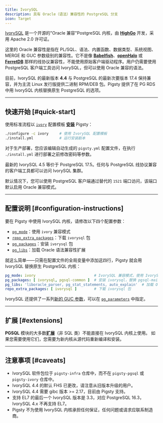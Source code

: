 ```yaml
---
title: IvorySQL
description: 具有 Oracle（语法）兼容性的 PostgreSQL 分支
icon: Target
---
```



[IvorySQL](https://www.ivorysql.org/) 是一个开源的"Oracle 兼容"PostgreSQL 内核，由 [**HighGo**](https://www.highgo.com/) 开发，采用 Apache 2.0 许可证。

这里的 Oracle 兼容性是指在 PL/SQL、语法、内置函数、数据类型、系统视图、MERGE 和 GUC 参数级别的兼容性。它不是像 [**Babelfish**](/zh/pgsql/kernel/babelfish)、[**openHalo**](/zh/pgsql/kernel/openhalo/) 或 [**FerretDB**](/zh/ferret/) 那样的线协议兼容性，不能使用原始客户端驱动程序。用户仍需要使用 PostgreSQL 客户端工具访问 IvorySQL，但可以使用 Oracle 兼容的语法。


目前，IvorySQL 的最新版本 **4.4** 与 PostgreSQL 的最新次要版本 17.4 保持兼容，并为主流 Linux 发行版提供二进制 RPM/DEB 包。Pigsty 提供了在 PG RDS 中用 IvorySQL 内核替换原生 PostgreSQL 的选项。

------

## 快速开始 [#quick-start]

使用标准流程以 [`ivory`](https://github.com/pgsty/pigsty/blob/main/conf/ivory.yml) 配置模板 [**安装**](/zh/install/start) Pigsty：

```bash
./configure -c ivory     # 使用 IvorySQL 配置模板
./install.yml            # 运行安装剧本
```

对于生产部署，您应该编辑自动生成的 `pigsty.yml` 配置文件，在执行 `./install.yml` 进行部署之前修改密码等参数。


最新的 IvorySQL 4.5 等价于 PostgreSQL 17.5。任何与 PostgreSQL 线协议兼容的客户端工具都可以访问 IvorySQL 集群。

默认情况下，您可以使用 PostgreSQL 客户端通过替代的 `1521` 端口访问，该端口默认启用 Oracle 兼容模式。


------

## 配置说明 [#configuration-instructions]

要在 Pigsty 中使用 IvorySQL 内核，请修改以下四个配置参数：

- [`pg_mode`](/zh/pgsql/param/#pg_mode)：使用 `ivory` 兼容模式
- [`repo_extra_packages`](/zh/pgsql/param/#pg_mode)：下载 `ivorysql` 包
- [`pg_packages`](/zh/pgsql/param/#pg_mode)：安装 `ivorysql` 包
- [`pg_libs`](/zh/pgsql/param/#pg_mode)：加载 Oracle 语法兼容性扩展

就这么简单——只需在配置文件的全局变量中添加这四行，Pigsty 就会用 IvorySQL 替换原生 PostgreSQL 内核：

```yaml
pg_mode: ivory                           # IvorySQL 兼容模式，使用 IvorySQL 二进制文件
pg_packages: [ ivorysql, pgsql-common ]  # 安装 ivorysql，替换 pgsql-main 内核
pg_libs: 'liboracle_parser, pg_stat_statements, auto_explain'  # 加载 Oracle 兼容性扩展
repo_extra_packages: [ ivorysql ]        # 下载 ivorysql 包
```

IvorySQL 还提供了一系列[新的 GUC 参数](https://docs.ivorysql.org/cn/ivorysql-doc/v4.4/v4.4/15#新增变量目前)，可以在 [`pg_parameters`](/zh/pgsql/param/#pg_parameters) 中指定。

------

## 扩展 [#extensions]

**PGSQL** 模块的大多数[**扩展**](/zh/pgsql/extension/)（非 SQL 类）不能直接在 IvorySQL 内核上使用。
如果您需要使用它们，您需要为新内核从源代码重新编译和安装。


------

## 注意事项 [#caveats]

- IvorySQL 软件包位于 `pigsty-infra` 仓库中，而不在 `pigsty-pgsql` 或 `pigsty-ivory` 仓库中。
- IvorySQL 4.4 的默认 FHS 已更改，请注意从旧版本升级的用户。
- IvorySQL 4.4 需要 gibc 版本 >= 2.17，目前由 Pigsty 支持。
- 支持 EL7 的最后一个 IvorySQL 版本是 3.3，对应 PostgreSQL 16.3，IvorySQL 4.x 不再支持 EL7。
- Pigsty 不为使用 IvorySQL 内核承担任何保证，任何问题或请求应联系制造商。
